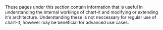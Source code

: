 
<Meta title="Architecture/Introduction" />

These pages under this section contain information that is useful in understanding the internal workings of chart-it and modifying or extending it's architecture. Understanding these is not neccessary for regular use of chart-it, however may be beneficial for advanced use cases.
